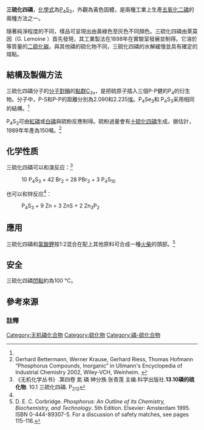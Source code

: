 {{chembox
| verifiedrevid = 400849228
| Name = 三硫化四磷
| ImageFileL1 = P4S3.png
<!-- | ImageSize = 125px -->
| ImageName = 三硫化四磷分子的結構
| ImageFileR1 = Phosphorus-sesquisulfide-3D-balls.png
<!-- | ImageSize1 = 125px -->
| ImageName1 = 三硫化四磷的球棍模型
| ImageFile2 = Phosphorus sesquisulfide.jpg
| IUPACName = 三硫化四磷<br /> or 3,5,7-trithia-1,2,4,6-tetraphosphatricyclo[2.2.1.0<sup>1,6</sup>]heptane
| OtherNames =
|Section1={{Chembox Identifiers
| ChemSpiderID_Ref = {{chemspidercite|correct|chemspider}}
| ChemSpiderID = 14134
| InChI = 1/P4S3/c5-1-2-3(1)7-4(5)6-2
| InChIKey = RWQFRHVDPXXRQN-UHFFFAOYAM
| SMILES = S1P2P3SP1SP23
| StdInChI_Ref = {{stdinchicite|correct|chemspider}}
| StdInChI = 1S/P4S3/c5-1-2-3(1)7-4(5)6-2
| StdInChIKey_Ref = {{stdinchicite|correct|chemspider}}
| StdInChIKey = RWQFRHVDPXXRQN-UHFFFAOYSA-N
| CASNo_Ref = {{cascite|changed|??}}
| CASNo = 1314-85-8
| PubChem = 14818
| RTECS = TH4330000
  }}
|Section2 = {{Chembox Properties
| Formula = P<sub>4</sub>S<sub>3</sub>
| MolarMass = 220.093
| Appearance = 黃色，黃绿色或灰色固體
| Density = 2.08 g.cm<sup>3</sup>,<ref name=Leung>Leung, Y. C.; Waser, J.; van Houten, S.; Vos, A.; Wiegers, G. A.; Wiebenga, E. H. “The crystal structure of P<sub>4</sub>S<sub>3</sub>”. ''Acta Crystallographica '', Volume '''10''', pages 574-582, year 1957.  DOI:10.1107/S0365110X57002042</ref>固體
| MeltingPt = 172.5 °C
| BoilingPt = 408 °C}}
| Section8 = {{Chembox Other
| OtherCpds = |[[五硫化二磷|P<sub>4</sub>S<sub>10</sub>]]<br /> [[三氧化二磷|P<sub>4</sub>O<sub>6</sub>]]}}
}}
'''三硫化四磷'''，[[化學式|化學式]]為[[磷|P]]<sub>4</sub>[[硫|S]]<sub>3</sub>，外觀為黃色固體，是兩種工業上生產[[五氧化二磷|五氧化二磷]]的兩種方法之一。

隨著純淨程度的不同，樣品可呈現出由黃綠色至灰色不同顏色。三硫化四磷由萊莫因（G. Lemoine ）首先發現，其工業製法在1898年在{{link-en|奧爾布拉特和威爾森|Albright and Wilson}}實驗室發展並制得。它溶於等質量的[[二硫化碳|二硫化碳]]。與其他磷的硫化物不同，三硫化四磷的水解緩慢並具有確定的熔點。

== 結構及製備方法 ==

三硫化四磷分子的[[分子對稱性|分子對稱]]的[[點群|點群]]C<sub>3v</sub>，是把硫原子插入三個P-P健的P<sub>4</sub>的衍生物。分子中，P-S和P-P的距離分別為2.090和2.235[[埃|埃]]。P<sub>4</sub>Se<sub>3</sub>和 P<sub>4</sub>S<sub>3</sub>采用相同的結構。<ref name=Leung/>

P<sub>4</sub>S<sub>3</sub>可由[[紅磷|紅磷]]或[[白磷|白磷]]與硫粉反應制得。硫粉過量會有[[十硫化四磷|十硫化四磷]]生成。据估計，1989年年產為150噸。<ref>Gerhard Bettermann, Werner Krause, Gerhard Riess, Thomas Hofmann “Phosphorus Compounds, Inorganic” in Ullmann's Encyclopedia of Industrial Chemistry 2002, Wiley-VCH, Weinheim. {{DOI| 10.1002/14356007.a19_527}}</ref>

==化学性质==
三硫化四磷可以和溴反应：<ref name=wc13.10>《无机化学丛书》.第四卷 氮 磷 砷分族.张青莲 主编.科学出版社.'''13.10磷的硫化物'''. 10.1 三硫化四磷. P<sub>212</sub></ref>
: 10 P<sub>4</sub>S<sub>3</sub> + 42 Br<sub>2</sub> = 28 PBr<sub>3</sub> + 3 P<sub>4</sub>S<sub>10</sub>
也可以和锌反应<ref name=wc13.10 />：
: P<sub>4</sub>S<sub>3</sub> + 9 Zn = 3 ZnS + 2 Zn<sub>3</sub>P<sub>2</sub>
== 應用 ==

三硫化四磷和[[氯酸鉀|氯酸鉀]]按1:2混合在配上其他原料可合成一種[[火柴|火柴]]{{notetag|原文為"strike-anywhere matches"}}的頭部。<ref>D. E. C. Corbridge. ''Phosphorus: An Outline of its Chemistry, Biochemistry, and Technology''. 5th Edition. Elsevier: Amsterdam 1995. ISBN 0-444-89307-5. For a discussion of safety matches, see pages 115-116.</ref>

== 安全 ==

三硫化四磷[[閃點|閃點]]約為100 °C。

== 參考來源 ==
{{reflist}}

=== 註釋 ===

<div class="references-2column">
{{notefoot}}
</div>

{{无机磷化合物}}

[[Category:无机磷化合物|Category:无机磷化合物]]
[[Category:硫化物|Category:硫化物]]
[[Category:磷-硫化合物|Category:磷-硫化合物]]